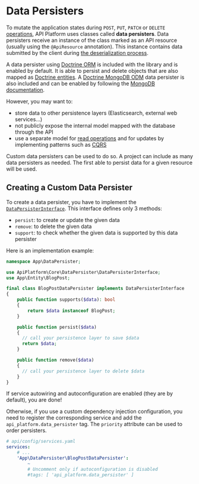 # Data Persisters

To mutate the application states during `POST`, `PUT`, `PATCH` or `DELETE` [operations](operations.md), API Platform uses
classes called **data persisters**. Data persisters receive an instance of the class marked as an API resource (usually using
the `@ApiResource` annotation). This instance contains data submitted by the client during [the deserialization
process](serialization.md).

A data persister using [Doctrine ORM](http://www.doctrine-project.org/projects/orm.html) is included with the library and
is enabled by default. It is able to persist and delete objects that are also mapped as [Doctrine entities](https://www.doctrine-project.org/projects/doctrine-orm/en/current/reference/basic-mapping.html).
A [Doctrine MongoDB ODM](https://www.doctrine-project.org/projects/mongodb-odm.html) data persister is also included and can be enabled by following the [MongoDB documentation](mongodb.md).

However, you may want to:

-   store data to other persistence layers (Elasticsearch, external web services...)
-   not publicly expose the internal model mapped with the database through the API
-   use a separate model for [read operations](data-providers.md) and for updates by implementing patterns such as [CQRS](https://martinfowler.com/bliki/CQRS.html)

Custom data persisters can be used to do so. A project can include as many data persisters as needed. The first able to
persist data for a given resource will be used.

## Creating a Custom Data Persister

To create a data persister, you have to implement the [`DataPersisterInterface`](https://github.com/api-platform/core/blob/master/src/DataPersister/DataPersisterInterface.php).
This interface defines only 3 methods:

-   `persist`: to create or update the given data
-   `remove`: to delete the given data
-   `support`: to check whether the given data is supported by this data persister

Here is an implementation example:

```php
namespace App\DataPersister;

use ApiPlatform\Core\DataPersister\DataPersisterInterface;
use App\Entity\BlogPost;

final class BlogPostDataPersister implements DataPersisterInterface
{
    public function supports($data): bool
    {
        return $data instanceof BlogPost;
    }

    public function persist($data)
    {
      // call your persistence layer to save $data
      return $data;
    }

    public function remove($data)
    {
      // call your persistence layer to delete $data
    }
}
```

If service autowiring and autoconfiguration are enabled (they are by default), you are done!

Otherwise, if you use a custom dependency injection configuration, you need to register the corresponding service and add the
`api_platform.data_persister` tag. The `priority` attribute can be used to order persisters.

```yaml
# api/config/services.yaml
services:
    # ...
    'App\DataPersister\BlogPostDataPersister':
        ~
        # Uncomment only if autoconfiguration is disabled
        #tags: [ 'api_platform.data_persister' ]
```
